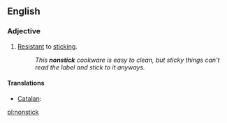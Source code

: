 ==English==

===Adjective===
{{en-adj|-}}

#[[resistant|Resistant]] to [[stick]]ing.
#:''This '''nonstick''' cookware is easy to clean, but sticky things can't read the label and stick to it anyways.''

====Translations====
{{trans-top|resistant to sticking}}
* [[Catalan]]: {{t|ca|antiadherent|m|f}}
{{trans-mid}}
{{trans-bottom}}

[[pl:nonstick]]